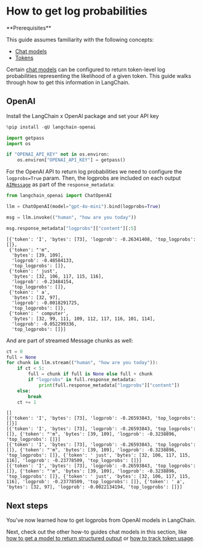 # How to get log probabilities

<Info>
**Prerequisites**


This guide assumes familiarity with the following concepts:
- [Chat models](/oss/javascript/concepts/chat_models)
- [Tokens](/oss/javascript/concepts/tokens)

</Info>

Certain [chat models](/oss/javascript/concepts/chat_models/) can be configured to return token-level log probabilities representing the likelihood of a given token. This guide walks through how to get this information in LangChain.

## OpenAI

Install the LangChain x OpenAI package and set your API key


```python
%pip install -qU langchain-openai
```


```python
import getpass
import os

if "OPENAI_API_KEY" not in os.environ:
    os.environ["OPENAI_API_KEY"] = getpass()
```

For the OpenAI API to return log probabilities we need to configure the `logprobs=True` param. Then, the logprobs are included on each output [`AIMessage`](https://python.langchain.com/api_reference/core/messages/langchain_core.messages.ai.AIMessage.html) as part of the `response_metadata`:


```python
from langchain_openai import ChatOpenAI

llm = ChatOpenAI(model="gpt-4o-mini").bind(logprobs=True)

msg = llm.invoke(("human", "how are you today"))

msg.response_metadata["logprobs"]["content"][:5]
```



```output
[{'token': 'I', 'bytes': [73], 'logprob': -0.26341408, 'top_logprobs': []},
 {'token': "'m",
  'bytes': [39, 109],
  'logprob': -0.48584133,
  'top_logprobs': []},
 {'token': ' just',
  'bytes': [32, 106, 117, 115, 116],
  'logprob': -0.23484154,
  'top_logprobs': []},
 {'token': ' a',
  'bytes': [32, 97],
  'logprob': -0.0018291725,
  'top_logprobs': []},
 {'token': ' computer',
  'bytes': [32, 99, 111, 109, 112, 117, 116, 101, 114],
  'logprob': -0.052299336,
  'top_logprobs': []}]
```


And are part of streamed Message chunks as well:


```python
ct = 0
full = None
for chunk in llm.stream(("human", "how are you today")):
    if ct < 5:
        full = chunk if full is None else full + chunk
        if "logprobs" in full.response_metadata:
            print(full.response_metadata["logprobs"]["content"])
    else:
        break
    ct += 1
```
```output
[]
[{'token': 'I', 'bytes': [73], 'logprob': -0.26593843, 'top_logprobs': []}]
[{'token': 'I', 'bytes': [73], 'logprob': -0.26593843, 'top_logprobs': []}, {'token': "'m", 'bytes': [39, 109], 'logprob': -0.3238896, 'top_logprobs': []}]
[{'token': 'I', 'bytes': [73], 'logprob': -0.26593843, 'top_logprobs': []}, {'token': "'m", 'bytes': [39, 109], 'logprob': -0.3238896, 'top_logprobs': []}, {'token': ' just', 'bytes': [32, 106, 117, 115, 116], 'logprob': -0.23778509, 'top_logprobs': []}]
[{'token': 'I', 'bytes': [73], 'logprob': -0.26593843, 'top_logprobs': []}, {'token': "'m", 'bytes': [39, 109], 'logprob': -0.3238896, 'top_logprobs': []}, {'token': ' just', 'bytes': [32, 106, 117, 115, 116], 'logprob': -0.23778509, 'top_logprobs': []}, {'token': ' a', 'bytes': [32, 97], 'logprob': -0.0022134194, 'top_logprobs': []}]
```
## Next steps

You've now learned how to get logprobs from OpenAI models in LangChain.

Next, check out the other how-to guides chat models in this section, like [how to get a model to return structured output](/oss/javascript/how-to/structured_output) or [how to track token usage](/oss/javascript/how-to/chat_token_usage_tracking).

